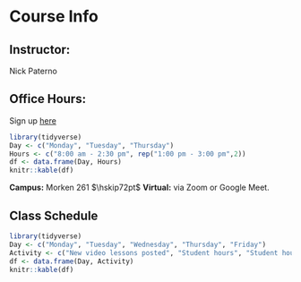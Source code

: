 # Course Info {#info -}

## Instructor: {-}
Nick Paterno

## Office Hours: {-}
Sign up [here](https://calendar.google.com/calendar/u/0/selfsched?sstoken=UUEtUG1vWXBzQWVnfGRlZmF1bHR8MDkxZTNlNTE2MzdjYTI4ZTY2MmFkNmRlZjI0OTNlNDI)

```r
library(tidyverse)
Day <- c("Monday", "Tuesday", "Thursday")
Hours <- c("8:00 am - 2:30 pm", rep("1:00 pm - 3:00 pm",2))
df <- data.frame(Day, Hours)
knitr::kable(df) 
```
**Campus:** Morken 261 $\hskip72pt$ **Virtual:** via Zoom or Google Meet. 

## Class Schedule {-}
```r
library(tidyverse)
Day <- c("Monday", "Tuesday", "Wednesday", "Thursday", "Friday")
Activity <- c("New video lessons posted", "Student hours", "Student hours", "Code along/live coding sessions", "Workshops")
df <- data.frame(Day, Activity)
knitr::kable(df) 
```
